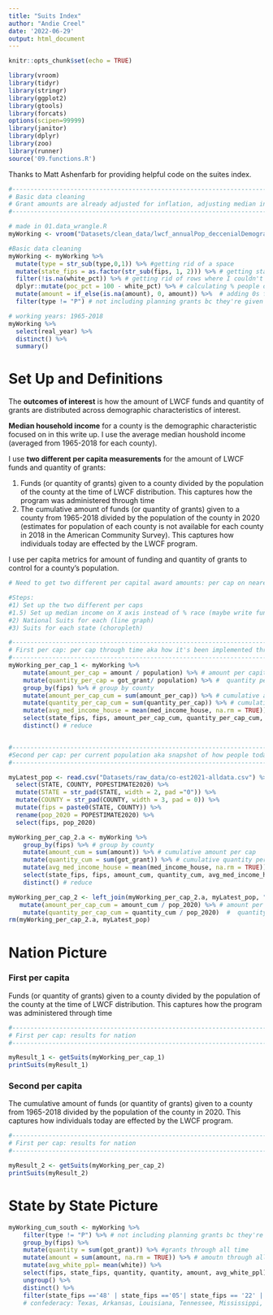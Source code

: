 ```yaml
---
title: "Suits Index"
author: "Andie Creel"
date: '2022-06-29'
output: html_document
---
```


```r
knitr::opts_chunk$set(echo = TRUE)
```

```r
library(vroom)
library(tidyr)
library(stringr)
library(ggplot2)
library(gtools)
library(forcats)
options(scipen=99999)
library(janitor)
library(dplyr)
library(zoo)
library(runner)
source('09.functions.R')
```

Thanks to Matt Ashenfarb for providing helpful code on the suites index. 
```r
#-------------------------------------------------------------------------------
# Basic data cleaning
# Grant amounts are already adjusted for inflation, adjusting median income (2018 dollars)
#-------------------------------------------------------------------------------

# made in 01.data_wrangle.R
myWorking <- vroom("Datasets/clean_data/lwcf_annualPop_deccenialDemographics.csv") 

#Basic data cleaning
myWorking <- myWorking %>%
  mutate(type = str_sub(type,0,1)) %>% #getting rid of a space 
  mutate(state_fips = as.factor(str_sub(fips, 1, 2))) %>% # getting state fips code
  filter(!is.na(white_pct)) %>% # getting rid of rows where I couldn't get their demographic data
  dplyr::mutate(poc_pct = 100 - white_pct) %>% # calculating % people of color as non-hispanic white
  mutate(amount = if_else(is.na(amount), 0, amount)) %>%  # adding 0s for amount of grant rewarded
  filter(type != "P") # not including planning grants bc they're given to states, not counties

# working years: 1965-2018
myWorking %>%
  select(real_year) %>%
  distinct() %>%
  summary()

```

# Set Up and Definitions 

The **outcomes of interest** is how the amount of LWCF funds and quantity of grants are distributed across demographic characteristics of interest. 

**Median household income** for a county is the demographic characteristic focused on in this write up. I use the average median houshold income (averaged from 1965-2018 for each county). 

I use **two different per capita measurements** for the amount of LWCF funds and quantity of grants:

1. Funds (or quantity of grants) given to a county  divided by the population of the county at the time of LWCF distribution. This captures how the program was administered through time
2. The cumulative amount of funds (or quantity of grants) given to a county from 1965-2018 divided by the population of the county in 2020 (estimates for population of each county is not available for each county in 2018 in the American Community Survey). This captures how individuals today are effected by the LWCF program.

I use per capita metrics for amount of funding and quantity of grants to control for a county's population. 

```r
# Need to get two different per capital award amounts: per cap on nearest year to award amount (how it's been distributed historically) and per cap on most recent year (snap shot on how current people have been invested in)

#Steps: 
#1) Set up the two different per caps 
#1.5) Set up median income on X axis instead of % race (maybe write function where we can say variable on X, and give it the dataset (ex, just MTs dataset) so that this can be neater and quicker)
#2) National Suits for each (line graph)
#3) Suits for each state (choropleth)

#-------------------------------------------------------------------------------
# First per cap: per cap through time aka how it's been implemented through time
#-------------------------------------------------------------------------------
myWorking_per_cap_1 <- myWorking %>%
    mutate(amount_per_cap = amount / population) %>% # amount per capita each year
    mutate(quantity_per_cap = got_grant/ population) %>% #  quantity per capita each year
    group_by(fips) %>% # group by county
    mutate(amount_per_cap_cum = sum(amount_per_cap)) %>% # cumulative amount per cap
    mutate(quantity_per_cap_cum = sum(quantity_per_cap)) %>% # cumulative quantity per cap
    mutate(avg_med_income_house = mean(med_income_house, na.rm = TRUE)) %>% #average median income
    select(state_fips, fips, amount_per_cap_cum, quantity_per_cap_cum, avg_med_income_house) %>% # set up reduce down to one entry per county
    distinct() # reduce


#-------------------------------------------------------------------------------
#Second per cap: per current population aka snapshot of how people today are affect 
#-------------------------------------------------------------------------------

myLatest_pop <- read.csv("Datasets/raw_data/co-est2021-alldata.csv") %>%
  select(STATE, COUNTY, POPESTIMATE2020) %>%
  mutate(STATE = str_pad(STATE, width = 2, pad ="0")) %>%
  mutate(COUNTY = str_pad(COUNTY, width = 3, pad = 0)) %>%
  mutate(fips = paste0(STATE, COUNTY)) %>%
  rename(pop_2020 = POPESTIMATE2020) %>%
  select(fips, pop_2020)

myWorking_per_cap_2.a <- myWorking %>%
    group_by(fips) %>% # group by county
    mutate(amount_cum = sum(amount)) %>% # cumulative amount per cap
    mutate(quantity_cum = sum(got_grant)) %>% # cumulative quantity per cap
    mutate(avg_med_income_house = mean(med_income_house, na.rm = TRUE)) %>% #average median income
    select(state_fips, fips, amount_cum, quantity_cum, avg_med_income_house) %>% # set up reduce down to one entry per county
    distinct() # reduce

myWorking_per_cap_2 <- left_join(myWorking_per_cap_2.a, myLatest_pop, "fips") %>%
   mutate(amount_per_cap_cum = amount_cum / pop_2020) %>% # amount per capita in 2020
    mutate(quantity_per_cap_cum = quantity_cum / pop_2020)  #  quantity per capita in 2020
rm(myWorking_per_cap_2.a, myLatest_pop)  


```

# Nation Picture

### First per capita 
Funds (or quantity of grants) given to a county  divided by the population of the county at the time of LWCF distribution. This captures how the program was administered through time

```r

#-------------------------------------------------------------------------------
# First per cap: results for nation 
#-------------------------------------------------------------------------------

myResult_1 <- getSuits(myWorking_per_cap_1)
printSuits(myResult_1)
```

### Second per capita 
The cumulative amount of funds (or quantity of grants) given to a county from 1965-2018 divided by the population of the county in 2020. This captures how individuals today are effected by the LWCF program.

```r

#-------------------------------------------------------------------------------
# First per cap: results for nation 
#-------------------------------------------------------------------------------

myResult_2 <- getSuits(myWorking_per_cap_2)
printSuits(myResult_2)
```


# State by State Picture






<!-- # Ex-Confederate States -->
<!-- Code isn't done yet. -->
```r
myWorking_cum_south <- myWorking %>%
    filter(type != "P") %>% # not including planning grants bc they're given to states, not counties
    group_by(fips) %>%
    mutate(quantity = sum(got_grant)) %>% #grants through all time
    mutate(amount = sum(amount, na.rm = TRUE)) %>% # amoutn through all time
    mutate(avg_white_ppl= mean(white)) %>%
    select(fips, state_fips, quantity, quantity, amount, avg_white_ppl) %>%
    ungroup() %>%
    distinct() %>%
    filter(state_fips =='48' | state_fips =='05'| state_fips == '22' | state_fips == '47' | state_fips =='28' | state_fips == '01' | state_fips == '13' | state_fips == '12' | state_fips == '45' | state_fips == '37' | state_fips == '51')
    # confederacy: Texas, Arkansas, Louisiana, Tennessee, Mississippi, Alabama, Georgia, Florida, South Carolina, North Carolina and Virginia

```
